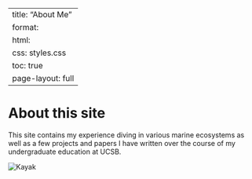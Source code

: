 
---
title: "About Me"
format:
  html:
    css: styles.css
    toc: true
    page-layout: full
---

# About this site

This site contains my experience diving in various marine ecosystems as well as a few projects and papers I have written over the course of my undergraduate education at UCSB.


<div class="gallery">
  <img src="websiteimages/IMG_3582.jpg" alt="Kayak">
</div>



